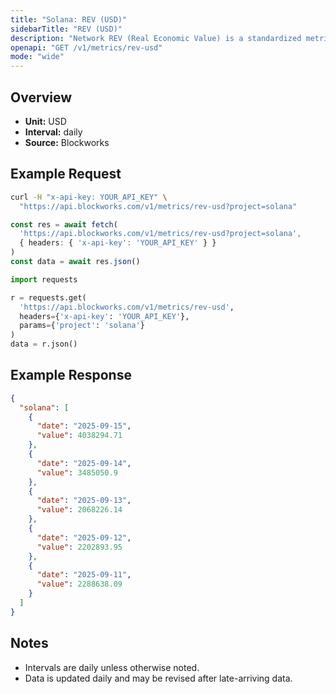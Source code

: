 ```yaml
---
title: "Solana: REV (USD)"
sidebarTitle: "REV (USD)"
description: "Network REV (Real Economic Value) is a standardized metric that tracks blockchain value accrual generated by user activity. REV consists of both in-protocol transaction fees and out-of-protocol tips that users pay for transaction execution, so it measures the monetary demand to transact onchain."
openapi: "GET /v1/metrics/rev-usd"
mode: "wide"
---
```


## Overview

- **Unit:** USD
- **Interval:** daily
- **Source:** Blockworks

## Example Request

<CodeGroup>

```bash cURL
curl -H "x-api-key: YOUR_API_KEY" \
  "https://api.blockworks.com/v1/metrics/rev-usd?project=solana"
```

```typescript TypeScript
const res = await fetch(
  'https://api.blockworks.com/v1/metrics/rev-usd?project=solana',
  { headers: { 'x-api-key': 'YOUR_API_KEY' } }
)
const data = await res.json()
```

```python Python
import requests

r = requests.get(
  'https://api.blockworks.com/v1/metrics/rev-usd',
  headers={'x-api-key': 'YOUR_API_KEY'},
  params={'project': 'solana'}
)
data = r.json()
```

</CodeGroup>

## Example Response

```json
{
  "solana": [
    {
      "date": "2025-09-15",
      "value": 4038294.71
    },
    {
      "date": "2025-09-14",
      "value": 3485050.9
    },
    {
      "date": "2025-09-13",
      "value": 2068226.14
    },
    {
      "date": "2025-09-12",
      "value": 2202893.95
    },
    {
      "date": "2025-09-11",
      "value": 2288638.09
    }
  ]
}
```

## Notes
- Intervals are daily unless otherwise noted.
- Data is updated daily and may be revised after late-arriving data.
